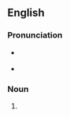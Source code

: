 ==English==

===Pronunciation===
* {{a|RP}} {{IPA|/ˈbəʊdɪŋz/|lang=en}}
* {{a|GenAm}} {{IPA|/ˈboʊdɪŋz/|lang=en}}

===Noun===
{{head|en|noun plural form}}

# {{plural of|boding|lang=en}}